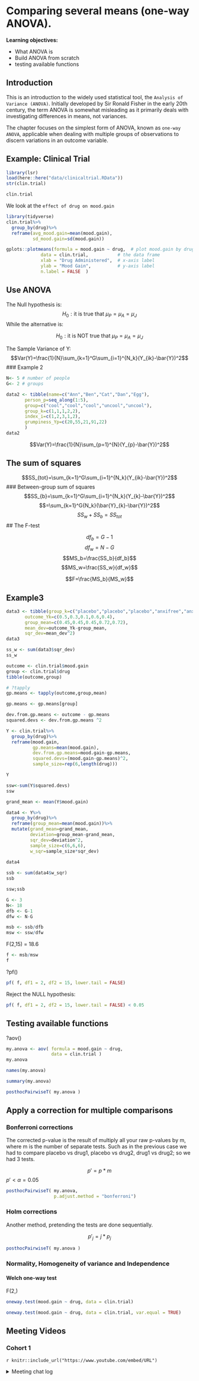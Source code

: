 # Comparing several means (one-way ANOVA).

**Learning objectives:**

- What ANOVA is
- Build ANOVA from scratch
- testing available functions 


## Introduction

This is an introduction to the widely used statistical tool, the `Analysis of Variance (ANOVA)`. Initially developed by Sir Ronald Fisher in the early 20th century, the term ANOVA is somewhat misleading as it primarily deals with investigating differences in means, not variances. 

The chapter focuses on the simplest form of ANOVA, known as `one-way ANOVA`, applicable when dealing with multiple groups of observations to discern variations in an outcome variable.



## Example: Clinical Trial
```r
library(lsr)
load(here::here("data/clinicaltrial.RData"))
str(clin.trial)
```
```r
clin.trial
```

We look at the `effect of drug on mood.gain`

```r
library(tidyverse)
clin.trial%>%
  group_by(drug)%>%
  reframe(avg_mood.gain=mean(mood.gain),
          sd_mood.gain=sd(mood.gain))
```
```r
gplots::plotmeans(formula = mood.gain ~ drug,  # plot mood.gain by drug
             data = clin.trial,           # the data frame
             xlab = "Drug Administered",  # x-axis label
             ylab = "Mood Gain",          # y-axis label
             n.label = FALSE  )
```

## Use ANOVA


The Null hypothesis is:
$$H_0: \text{it is true that } \mu_P=\mu_A=\mu_J$$
While the alternative is:

$$H_0: \text{it is NOT true that } \mu_P=\mu_A=\mu_J$$


The Sample Variance of Y:
$$Var(Y)=\frac{1}{N}\sum_{k=1}^G\sum_{i=1}^{N_k}(Y_{ik}-\bar{Y})^2$$
### Example 2

```r
N<- 5 # number of people
G<- 2 # groups
```


```r
data2 <- tibble(name=c("Ann","Ben","Cat","Dan","Egg"),
       person_p=seq_along(1:5),
       group=c("cool","cool","cool","uncool","uncool"),
       group_k=c(1,1,1,2,2),
       index_i=c(1,2,3,1,2),
       grumpiness_Yp=c(20,55,21,91,22)
       )
data2
```
$$Var(Y)=\frac{1}{N}\sum_{p=1}^{N}(Y_{p}-\bar{Y})^2$$



## The sum of squares

$$SS_{tot}=\sum_{k=1}^G\sum_{i=1}^{N_k}(Y_{ik}-\bar{Y})^2$$
### Between-group sum of squares
$$SS_{b}=\sum_{k=1}^G\sum_{i=1}^{N_k}(Y_{k}-\bar{Y})^2$$
$$=\sum_{k=1}^G{N_k}(\bar{Y}_{k}-\bar{Y})^2$$
$$SS_w+SS_b=SS_{tot}$$
## The F-test

$$df_b=G-1$$
$$df_w=N-G$$
$$MS_b=\frac{SS_b}{df_b}$$
$$MS_w=\frac{SS_w}{df_w}$$

$$F=\frac{MS_b}{MS_w}$$


## Example3

```r
data3 <- tibble(group_k=c("placebo","placebo","placebo","anxifree","anxifree"),
       outcome_Yk=c(0.5,0.3,0.1,0.6,0.4),
       group_mean=c(0.45,0.45,0.45,0.72,0.72),
       mean_dev=outcome_Yk-group_mean,
       sqr_dev=mean_dev^2)
data3
```
```r
ss_w <- sum(data3$sqr_dev)
ss_w
```
```r
outcome <- clin.trial$mood.gain
group <- clin.trial$drug
tibble(outcome,group)
```


```r
# ?tapply
gp.means <- tapply(outcome,group,mean)
```


```r
gp.means <- gp.means[group]
```


```r
dev.from.gp.means <- outcome - gp.means
squared.devs <- dev.from.gp.means ^2
```
```r
Y <- clin.trial%>%
  group_by(drug)%>%
  reframe(mood.gain,
          gp.means=mean(mood.gain),
          dev.from.gp.means=mood.gain-gp.means,
          squared.devs=(mood.gain-gp.means)^2,
          sample_size=rep(6,length(drug)))

Y
```
```r
ssw<-sum(Y$squared.devs)
ssw
```

```r
grand_mean <- mean(Y$mood.gain)
```


```r
data4 <- Y%>%
  group_by(drug)%>%
  reframe(group_mean=mean(mood.gain))%>%
  mutate(grand_mean=grand_mean,
         deviation=group_mean-grand_mean,
         sqr_dev=deviation^2,
         sample_size=c(6,6,6),
         w_sqr=sample_size*sqr_dev)
          
data4
```


```r
ssb <- sum(data4$w_sqr)
ssb
```

```r
ssw;ssb
```
```r
G <- 3
N<- 18
dfb <- G-1
dfw <- N-G
```


```r
msb <- ssb/dfb
msw <- ssw/dfw
```


F(2,15) = 18.6 
```r
f <- msb/msw
f
```

?pf()

```r
pf( f, df1 = 2, df2 = 15, lower.tail = FALSE)
```

Reject the NULL hypothesis:
```r
pf( f, df1 = 2, df2 = 15, lower.tail = FALSE) < 0.05
```
## Testing available functions

?aov()

```r
my.anova <- aov( formula = mood.gain ~ drug, 
                 data = clin.trial ) 
my.anova
```
```r
names(my.anova)
```

```r
summary(my.anova)
```


```r
posthocPairwiseT( my.anova )
```

## Apply a correction for multiple comparisons

###  Bonferroni corrections

The corrected p-value is the result of multiply all your raw p-values by m, where m is the number of separate tests. Such as in the previous case we had to compare placebo vs drug1, placebo vs drug2, drug1 vs drug2; so we had 3 tests. 

$${p}'=p*m$$
${p}'< \alpha = 0.05$


```r
posthocPairwiseT( my.anova, 
                  p.adjust.method = "bonferroni")
```


### Holm corrections

Another method, pretending the tests are done sequentially. 

$${p}'_j=j*p_j$$

```r
posthocPairwiseT( my.anova )
```

### Normality, Homogeneity of variance and Independence

#### Welch one-way test
F(2,)
```r
oneway.test(mood.gain ~ drug, data = clin.trial)
```

```r
oneway.test(mood.gain ~ drug, data = clin.trial, var.equal = TRUE)
```

## Meeting Videos

### Cohort 1

`r knitr::include_url("https://www.youtube.com/embed/URL")`

<details>
<summary> Meeting chat log </summary>

```
LOG
```
</details>
